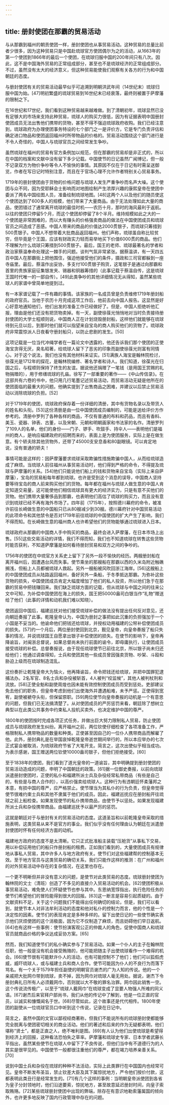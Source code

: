 ```yaml
---
---
---
```

title: 册封使团在那霸的贸易活动
---



与从那霸到福州的朝贡使团一样，册封使团也从事贸易活动。这种贸易的总量比前者少很多，因为这种贸易只是中国赴琉球官方使团偶尔为之的活动，从1663年的第一个使团到1866年的最后一个使团，在琉球归服中国的200年间只有八次。因此，这不是中国海外贸易的正常组成部分，甚至也不是琉球经济的正常组成部分。不过，虽然没有太大的经济意义，但这种贸易能使我们观察有关各方的行为和中国朝廷的态度。

与册封使团有关的贸易活动最早似乎可追溯到明朝洪武年间（14世纪末）琉球归服中国为始。[47]明初繁盛的琉球贸易到16世纪末已经衰落，最终则被置于萨摩藩的限制之下。

在16世纪和17世纪，我们看到这种贸易越来越难做。到了清朝初年，琉球显然已没有足够大的市场来支持此种贸易，琉球人的购买力很低，因为有证据表明中国册封使团成员无法出售他们携带的货物，甚至不得不强迫琉球政府收购。我们已经注意到，琉球政府为办理使团事务特设的七个部门之一是评价方，它是专门负责评估和确定进口物品和使团返回福州时所带物品的价格的。贸易活动围绕这个部门进行是不令人奇怪的，中国人与琉球官员之间经常发生争吵。

虽然琉球在福州的贸易有官方条例加以规范，但在那霸的贸易却是非正式的，所以在中国的档案和文献中没有留下多少记载。中国使节的日记虽然广闻博记，但一般不记录双方为物价争吵等令人不愉快的事情。其原因不仅在于日记有时需呈送御览，作者在写日记时特别注意，而且在于官场心理不允许作者特别关心贸易事务。

1719年的册封使团由于货物的价格问题与琉球人发生严重争吵而名声大噪。这个使团与众不同，因为受耶稣会士影响而对地图绘制产生浓厚兴趣的康熙皇帝在使团中委派了两名中国绘图人员，准备绘制琉球地图。[48]这两个人以及他们的随员使这个使团达到了600多人的规模，他们带来了大量商品。由于无法处理如此大量的商品，使团错过了通常离开琉球的最佳时机——农历十月，那时的海风最利于返航。以往的使团只停留5个月，而这个使团却停留了8个半月。维持规模如此之大的一个使团是非常困难的，而以大有赚头的价格强卖商品的做法在中国使团成员和琉球官员之间造成了恶感。中国人带来的商品的价值达2000贯银子，而琉球只筹措到500贯银子。中国人不想带着大批商品返回福州。他们声称，琉球虽自称比较贫穷，但毕竟是个王国，应该有财政实力轻而易举地买下价值6000贯的商品。他们不理解为什么琉球只筹措到500贯银子。最后，国王的老师、琉球最著名的学者和政治家蔡温奉命处理这一棘手的问题。谈判气氛非常紧张。据蔡温讲，有一天四五百中国人在那霸街上把他围住，强迫他接受他们的条件，摄政和三司官都躲到一座寺庙里。最后，蔡温作出妥协，多支付100贯银子购货，这笔银子是通过向那霸和首里的贵族家庭征集银发夹、锡器和铜器筹措的（此事记载于蔡温自传，这是琉球王国时代唯一的一部自传）。[49]此类争吵的其他详细情况无从得知，虽然某些琉球人的家谱中曾简单地提到过。

有一本家谱记载了一件有趣的事情。该家族的一名成员曾是负责维修1719年册封船的政府官员。当他于农历十月完成这项工作后，他前去向中国人报告。这显然是好心好意地通知他们，他们出发的准备工作已经做好了。但是，中国人拒绝听他汇报，理由是他们还没有把货物卖掉。有一天，副使徐葆光悄悄地对当时负责接待册封使团的大学士程顺则说，中国商人正在计划烧毁册封船，这样他们就能够在琉球待到元旦以后，到那时他们就可以指望来自宝岛的商人购买他们的货物了。琉球政府非常震惊派人日夜看守册封船只，以防止悲剧的发生。[50]

这项记载是一位当代冲绳学者在一篇论文中透露的，他还告诉我们那个使团的正使海宝贪得无厌，臭名昭著，给琉球人留下了恶劣的印象而副使徐葆光则富有同情心。对于这个说法，我们也没有其他材料来证实。[51]满族人海宝是翰林院检讨，徐葆光是1712年的探花，是翰林院编修、著名学者和诗人。我们知道，徐葆光在归国之后，与程顺则保持了终生的友谊。据说他还捐赠了一笔钱（是用国王赏赐的礼物捐赠的），用于修缮琉球的孔庙。徐写了一部重要的著作——《中山传信录》。在这部共有六卷的书中，他只用几行笔墨记述贸易活动，而贸易活动无疑是他所在的使团面临的最重大的问题。他确实提到了出售商品之困难，并建议以后禁止贸易活动以消除琉球的负担。[52]

对于1719年的使团，琉球政府保存着一份详细的清册，其中有货物名录以及带货人的姓名和头衔。[53]这份清册是由一位中国使团成员编制的，可能是送给评价方作参考的。清册中罗列了各种各样的商品，不仅有普通的布料和药品，而且有香料、美玉、瓷器、钟表、古董，以及宋朝、元朝和明朝画家和书法家的名作。清册罗列了109人的名单，他们的身份——门子、锣手、吹鼓手、持伞人——表明他们是福州的商人，是响应福建政府的招聘而来的，表面上是为使团服务，实际上是在做生意。有个轿夫除其他货物外，还带了45000支安息香和80副眼镜。可以肯定地说，没有普通的轿夫！

事情可能是这样的：因萨摩藩要求琉球采取欺骗性措施欺骗中国人，从而给琉球造成了麻烦。当琉球人前往福州从事贸易活动时，他们得到严格的命令，不得提及琉球与萨摩藩的关系。[54]他们只能说他们船上的钱和货物来自宝岛（实际上来自萨摩藩），宝岛的贸易船每年都到琉球。也许是受到这个消息的误导，中国商人坚持要等待宝岛的商人前来购买他们的货物。每年都在福州与琉球人做生意的中国人肯定知道交易量，这可能使他们相信琉球具有更大的经济实力，只是有意不买他们的货物。他们携带大量奢侈品到那霸，也表明他们高估了琉球的购买力，而且没有意识到琉球已经不再有海外市场了。四年前（1715年），按照德川幕府的命令，被准许前往长崎做生意的中国船只已从80艘减少到30艘。德川幕府针对中国贸易活动的此项命令和其他禁令是否对1719年前往琉球的中国使团的扩大产生了影响，我们不得而知。在长崎做生意的福州商人也许希望他们的货物能够通过琉球进入日本。

琉球政府从那霸的中国商人手中购买的商品，最终会进入萨摩藩，在日本市场上出售。[55]这些交易活动的详情，我们不得而知，我们也不知道琉球在转售这些货物时能否获利，不知道萨摩藩是如何看待册封贸易和双方之间的争吵的。

1756年的使团在中琉官方关系史上留下了另外一段不愉快的经历。两艘册封船在离开福州后，因遭遇台风而失事。使节乘坐的那艘船在那霸以西的久米岛附近触礁搁浅，但船上人员都被琉球人救起。另外一艘船被风吹回浙江海岸。[56]这艘船上的中国使团成员从陆路返回福州，备好另外一条船，于冬季抵达那霸。为弥补这些货物的损失，中国使团成员肯定大幅度增加了他们的私人投资，所以他们急于在那霸的贸易中把钱赚回来。我们缺乏琉球方面的记载，但从琉球与中国之间的往来公文中可知，为补偿中国使团在海上的损失，国王把50000盎司白银当作“礼物”赠送给了他们（此事的详情和动机我们难以知晓）。

使团返回中国后，福建巡抚对他们接受琉球补偿的做法没有提出任何反对意见，还向朝廷奏报了此事。乾隆皇帝认为，中国为册封之事把如此沉重的负担强加于一个小国是不妥当的。他谕命他们把钱还给琉球，并授权动用福建的公帑补偿使团成员的损失。[57]约一个月后，两位册封使回到北京，觐见皇帝，向皇帝奏报了船只失事的情况，并说琉球国王自愿拿出银子补偿使团的损失。在使节的影响下，皇帝再降谕旨，对闽浙总督说，如果总督尚未执行前面的谕令，即毋庸执行，让使团成员接受琉球的补偿。总督奏报说，由于现任琉球使节已前往北京，所以银子尚未归还给他们；他通过调查得知，士兵和使团其他一些成员曾因强卖货物、吵架、斗殴和胁迫上级而在琉球制造混乱。

这份奏折让乾隆皇帝大为恼火，他再降谕旨，命令把钱还给琉球，并把中国罪犯逮捕法办。2名军官、8名士兵和杂役被斩首，4人被判“绞监候”，其他人被判杖刑和流放。[58]正使全魁和副使周煌也因未能有效控制使团成员而受到惩处。吏部建议免去他们的职务，但皇帝考虑到他们出使海外并遭遇船难，未予严惩。正使得到宽宥，副使被褫夺头衔，但保留原职。[59]两位使节向皇帝奏报的动机是一个有意思的问题，但我们已无法搞清楚了。从对使团成员的严厉惩罚来看，朝廷除了想树立典型以在此类公共事务中约束私人投机买卖外，也决定维护中国的尊严。

1800年的使团按时完成各项正式任务，并做出巨大努力限制私人贸易，防止使团成员与琉球政府发生纠纷。离开福州之前，两位钦使仔细检查了各项准备工作，严格限制私人携带物品的数量和种类。正使甚至因自己的一位仆人携带商品而解雇了他。此外，册封典礼是在举国哀悼乾隆皇帝逝世期间举行的，所以本应举办的七次正式宴会被取消，为琉球政府节省了大笔开支。简言之，这次出使似乎相当成功。为表示感谢，国王赠送两位钦使10000盎司银子，但他们拒绝接受。[60]

至于1838年的使团，我们看到了道光皇帝的一道谕旨，其中明确提到册封使团的贸易活动造成的问题，申明了中国朝廷的政策。[61]据一位御史奏报，以前向琉球派遣册封使团时，正使的私仆和福建所派士兵及杂役经常私带商品（有些是自己的，有些是与商人合作的），以高价强卖给琉球人。这种行为有违朝廷怀柔藩邦之本意，有损中国的尊严，应严格禁止。使节理当为其私仆的行为负责，但皇帝觉得使节很难约束士兵和其他不隶属于他们的成员。因此，福建巡抚应在册封船开往琉球之前上船检查。如果发现使节的私仆携带商品，由使节予以惩处。如果发现福建所派士兵和杂役携带商品，由福建巡抚予以最严厉的惩罚。

这就是朝廷对于与册封有关的贸易活动的态度。这道圣旨和以前乾隆皇帝采取的措施表明，这类贸易从来不是官方的事业。我们似乎没有任何理由认为朝廷在派遣册封使团时怀有任何经济方面的动机。

福建地方政府的态度不是太清晰。它只正式批准船主装载“压舱货”从事私下交易，用以补偿征用他们的船只作册封船的租费。正如我们看到的，大量使团成员有规律地从事私人贸易，其中许多人与地方政府有关。使节们对这些福建帮的控制基本无效。至于地方官员与这类贸易的确切关系，我们只能作这样的推测：在广州和福州的对外贸易活动中存在的复杂情况，在这里也存在。

一个更不明晰但并非没有意义的问题，是使节对此类贸易的态度。琉球册封使团为翰林院的文士（清班）创造了不多见的直接介入贸易活动的机会。[62]使团积极从事贸易活动，难免使人们怀疑使节也参与其中。东恩纳宽惇指出，执行危险任务的使节们希望他们的冒险能得到很大的回报。[63]这一断言是容易引起质疑的。由于文献资料不足，关于这个问题我们不能得出任何确切的结论，但是，我们可以看到，就使节本人对非法牟利活动的态度和他对私仆的控制力而言，他的个性是一个决定性的因素。使节们的表现肯定是多种多样的。留下出使日记的一些使节确实表示他们厌烦使团的这个消极面，因为它不仅制造了麻烦，而且妨碍他们早日返航。[64]也有这样一些事例：使节扮演客观公正的仲裁人的角色，促使中国商人和琉球官员就商品价格的争议达成妥协方案。[65]

然而，我们知道使节们的私仆确实参与了贸易活动。如果一个仆人的主子在翰林院任职，他一般是没有机会接受贿赂的，他可能把随主子出使琉球看作一个难得的机会。[66]使节很有可能默许仆人的活动，也有可能控制不了他们；他们可以狐假虎威，威吓琉球人，或与福建士兵和商人合作。使节可能因为仆人的不良行为而落下骂名。有一个关于1579年担任副使的明朝官员谢杰的广为人知的传说。他的一个亲戚把大批网巾带到琉球，卖不掉，因为网巾对琉球人毫无用处。据说，谢杰下令册封典礼日所有人必须戴网巾，否则就以大不敬的罪名治罪。网巾因此销售一空。这个传说流传极广，以至于“琉球人戴网巾”在琉球变成了显要人物强人所难的同义语。[67]谢杰后来官拜户部尚书，我们从他的传记中了解到，他是一位正直的官员，以诚实和慷慨闻名于世。[68]尽管如此，这个故事还是代代相传。1800年使团的副使从一位琉球官员口中听到这个传说，记录在日记中。

简言之，虽然中国的文官以鄙视经商著称，但我们不能说所有的琉球册封使都能够完全脱离与使团密切相关的商业活动。他们的著述和后来的作为无疑都表明，他们堪称“贤士”，都是正直之人，绝不唯利是图。[69]有人认为他们出使琉球是希望得到经济上的回报，这种看法恐怕失之草率。萨摩藩和琉球史专家、日本学者武藤长平指出，虽然某些使节在琉球人中留下了不良传说，但他们当中有不道德行为的人其实是很罕见的。中国使节一般都很注重他们的尊严，都在竭力培养亲善关系。[70]

说到中国士兵和杂役在琉球的种种不法活动，实际上此类罪行在中国国内也经常可见。皇帝不断发布圣旨，禁止钦差大臣及其下属惊扰地方，严令他们按价付款，这都表明此类丑行是经常发生的。[71]有几个这样的事例：当明朝皇帝派使团到各省为皇子分封领地时，他们沿途要索，惊扰地方，甚至故意延迟册封时间，向皇子索取贿赂。[72]某些琉球册封使团中出现的弊端，除存在有意识地勒索藩属国的倾向外，也许更多地反映了国内行政管理中存在的问题。